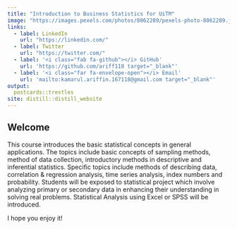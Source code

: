 ---
title: "Introduction to Business Statistics for UiTM"
image: "https://images.pexels.com/photos/8062289/pexels-photo-8062289.jpeg?auto=compress&cs=tinysrgb&w=1260&h=750&dpr=2"
links:
  - label: LinkedIn
    url: "https://linkedin.com/"
  - label: Twitter
    url: "https://twitter.com/"
  - label: '<i class="fab fa-github"></i> GitHub'
    url: 'https://github.com/ariff118 target="_blank"'
  - label: '<i class="far fa-envelope-open"></i> Email'
    url: 'mailto:kamarul.ariffin.167118@gmail.com target="_blank"'
output:
  postcards::trestles
site: distill::distill_website
---
 
## Welcome

This course introduces the basic statistical concepts in general applications. The topics include basic concepts of sampling methods, method of data collection, introductory methods in descriptive and inferential statistics. Specific topics include methods of describing data, correlation & regression analysis, time series analysis, index numbers and probability. Students will be exposed to statistical project which involve analyzing primary or secondary data in enhancing their understanding in solving real problems. Statistical Analysis using Excel or SPSS will be introduced.\

I hope you enjoy it!